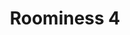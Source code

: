 ---
title: Roominess 4
description: 设计作品集合
publishedAt: 2023-08-06
url: https://github.com/yikZero/Roominess4
---